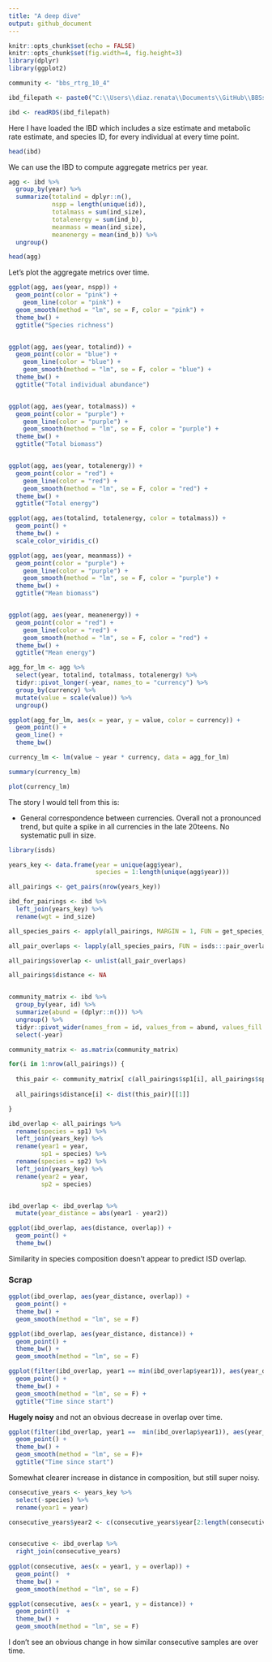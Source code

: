 ```yaml
---
title: "A deep dive"
output: github_document
---
```


```r
knitr::opts_chunk$set(echo = FALSE)
knitr::opts_chunk$set(fig.width=4, fig.height=3) 
library(dplyr)
library(ggplot2)

community <- "bbs_rtrg_10_4"

ibd_filepath <- paste0("C:\\Users\\diaz.renata\\Documents\\GitHub\\BBSsize\\analysis\\isd_data\\ibd_isd_", community, ".Rds")

ibd <- readRDS(ibd_filepath)

```

Here I have loaded the IBD which includes a size estimate and metabolic rate estimate, and species ID, for every individual at every time point. 

```r
head(ibd) 
```

We can use the IBD to compute aggregate metrics per year.

```r

agg <- ibd %>%
  group_by(year) %>%
  summarize(totalind = dplyr::n(),
            nspp = length(unique(id)),
            totalmass = sum(ind_size),
            totalenergy = sum(ind_b),
            meanmass = mean(ind_size),
            meanenergy = mean(ind_b)) %>%
  ungroup()

head(agg)

```

Let's plot the aggregate metrics over time.

```r
ggplot(agg, aes(year, nspp)) +
  geom_point(color = "pink") +
    geom_line(color = "pink") +
  geom_smooth(method = "lm", se = F, color = "pink") +
  theme_bw() +
  ggtitle("Species richness")


ggplot(agg, aes(year, totalind)) +
  geom_point(color = "blue") +
    geom_line(color = "blue") +
    geom_smooth(method = "lm", se = F, color = "blue") +
  theme_bw() +
  ggtitle("Total individual abundance")


ggplot(agg, aes(year, totalmass)) +
  geom_point(color = "purple") +
    geom_line(color = "purple") +
    geom_smooth(method = "lm", se = F, color = "purple") +
  theme_bw() +
  ggtitle("Total biomass")


ggplot(agg, aes(year, totalenergy)) +
  geom_point(color = "red") +
    geom_line(color = "red") +
    geom_smooth(method = "lm", se = F, color = "red") +
  theme_bw() +
  ggtitle("Total energy")

ggplot(agg, aes(totalind, totalenergy, color = totalmass)) +
  geom_point() +
  theme_bw() +
  scale_color_viridis_c()

ggplot(agg, aes(year, meanmass)) +
  geom_point(color = "purple") +
    geom_line(color = "purple") +
    geom_smooth(method = "lm", se = F, color = "purple") +
  theme_bw() +
  ggtitle("Mean biomass")


ggplot(agg, aes(year, meanenergy)) +
  geom_point(color = "red") +
    geom_line(color = "red") +
    geom_smooth(method = "lm", se = F, color = "red") +
  theme_bw() +
  ggtitle("Mean energy")
```

```r

agg_for_lm <- agg %>%
  select(year, totalind, totalmass, totalenergy) %>%
  tidyr::pivot_longer(-year, names_to = "currency") %>%
  group_by(currency) %>%
  mutate(value = scale(value)) %>%
  ungroup()

ggplot(agg_for_lm, aes(x = year, y = value, color = currency)) +
  geom_point() +
  geom_line() +
  theme_bw()

currency_lm <- lm(value ~ year * currency, data = agg_for_lm)

summary(currency_lm)

plot(currency_lm)

```


The story I would tell from this is:

- General correspondence between currencies. Overall not a pronounced trend, but quite a spike in all currencies in the late 20teens. No systematic pull in size.




<!-- Let's look at the ISD by year? Will be big!! -->

<!-- ```{r isds, fig.dim = c(20,20)} -->

<!-- ggplot(ibd, aes(x = log(ind_size))) + -->
<!--   geom_density() + -->
<!--   theme_bw() + -->
<!--   facet_wrap(vars(year), scales = "free_y", ncol = 4) -->

<!-- ``` -->

<!-- Just based on intuition, let's contrast this with species histograms by year... -->

<!-- ```{r composition, fig.dim = c(20,20)} -->

<!-- ggplot(ibd, aes(x = id, y = ..count..)) + -->
<!--   geom_bar() + -->
<!--   theme_bw() + -->
<!--   facet_wrap(vars(year), scales = "free_y", ncol = 4) -->

<!-- ``` -->

<!-- So now I would like to see plots of: -->

<!-- * Pairwise ISD overlap (y) against distance in time (x).  -->
<!-- * Euclidean community distance (y) against distance in time (x). -->

<!-- It looks to me almost like the ISDs could be plausibly unordered: not shifting directionally through time. Such that overlap should generally be high, and there should not be a relationship between how far apart years are and how similar they are. But that we might have seen directional change in species composition, meaning that years farther apart will be less similar than adjacent ones. -->

<!-- This isn't what we get from these plots! Not sure if that's cause I'm wrong, or because these plots aren't sophisticated enough to handle autocorrelation etc. -->

<!-- The one piece of this I think is really interesting (and I have some confidence in) is, that Euclidean distance and overlap appear pretty uncorrelated. I *think* this points to a large degree of functional replacement of species: you can have high overlap with large distance, if species 1 has replaced species 2 but they are the same size. -->

```r
library(isds)

years_key <- data.frame(year = unique(agg$year),
                        species = 1:length(unique(agg$year)))

all_pairings <- get_pairs(nrow(years_key))

ibd_for_pairings <- ibd %>%
  left_join(years_key) %>%
  rename(wgt = ind_size) 

all_species_pairs <- apply(all_pairings, MARGIN = 1, FUN = get_species_pairs, community_df = ibd_for_pairings)

all_pair_overlaps <- lapply(all_species_pairs, FUN = isds:::pair_overlap, min_size = 0, max_size = max(ibd_for_pairings$wgt) * 1.5, npoints = 1024)

all_pairings$overlap <- unlist(all_pair_overlaps)

all_pairings$distance <- NA


community_matrix <- ibd %>%
  group_by(year, id) %>%
  summarize(abund = (dplyr::n())) %>%
  ungroup() %>%
  tidyr::pivot_wider(names_from = id, values_from = abund, values_fill = 0) %>%
  select(-year)

community_matrix <- as.matrix(community_matrix)

for(i in 1:nrow(all_pairings)) {
  
  this_pair <- community_matrix[ c(all_pairings$sp1[i], all_pairings$sp2[i]),]
  
  all_pairings$distance[i] <- dist(this_pair)[[1]]

}

ibd_overlap <- all_pairings %>%
  rename(species = sp1) %>%
  left_join(years_key) %>%
  rename(year1 = year,
         sp1 = species) %>%
  rename(species = sp2) %>%
  left_join(years_key) %>%
  rename(year2 = year, 
         sp2 = species)


ibd_overlap <- ibd_overlap %>%
  mutate(year_distance = abs(year1 - year2))
```


```r
ggplot(ibd_overlap, aes(distance, overlap)) +
  geom_point() +
  theme_bw()
```

Similarity in species composition doesn't appear to predict ISD overlap.


### Scrap
```r
ggplot(ibd_overlap, aes(year_distance, overlap)) + 
  geom_point() +
  theme_bw() +
  geom_smooth(method = "lm", se = F)

```


```r

ggplot(ibd_overlap, aes(year_distance, distance)) +
  geom_point() +
  theme_bw() +
  geom_smooth(method = "lm", se = F)

```


```r
ggplot(filter(ibd_overlap, year1 == min(ibd_overlap$year1)), aes(year_distance, overlap)) + 
  geom_point() +
  theme_bw() +
  geom_smooth(method = "lm", se = F) +
  ggtitle("Time since start")
```

**Hugely noisy** and not an obvious decrease in overlap over time.

```r
ggplot(filter(ibd_overlap, year1 ==  min(ibd_overlap$year1)), aes(year_distance, distance)) +
  geom_point() +
  theme_bw() +
  geom_smooth(method = "lm", se = F)+
  ggtitle("Time since start")
```

Somewhat clearer increase in distance in composition, but still super noisy.

```r
consecutive_years <- years_key %>%
  select(-species) %>%
  rename(year1 = year)

consecutive_years$year2 <- c(consecutive_years$year[2:length(consecutive_years$year)], NA)


consecutive <- ibd_overlap %>%
  right_join(consecutive_years)
  
ggplot(consecutive, aes(x = year1, y = overlap)) +
  geom_point()  +
  theme_bw() +
  geom_smooth(method = "lm", se = F)
```


```r
ggplot(consecutive, aes(x = year1, y = distance)) +
  geom_point()  +
  theme_bw() +
  geom_smooth(method = "lm", se = F)

```

I don't see an obvious change in how similar consecutive samples are over time.
